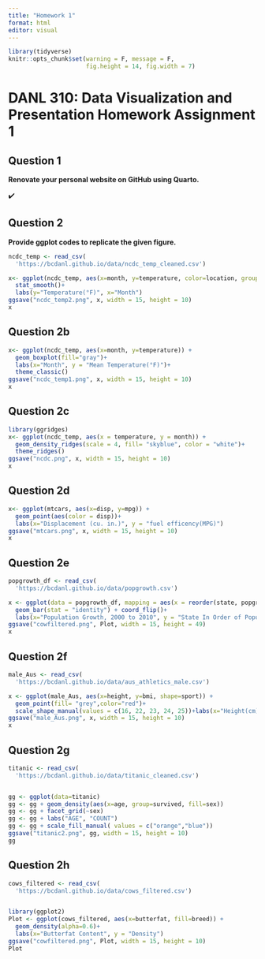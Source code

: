 ```yaml
---
title: "Homework 1"
format: html
editor: visual
---
```


```r
library(tidyverse)
knitr::opts_chunk$set(warning = F, message = F,
                      fig.height = 14, fig.width = 7)
```

# **DANL 310: Data Visualization and Presentation Homework Assignment 1**

## Question 1

**Renovate your personal website on GitHub using Quarto.**

✔️

## Question 2

**Provide ggplot codes to replicate the given figure.**

```r
ncdc_temp <- read_csv(
  'https://bcdanl.github.io/data/ncdc_temp_cleaned.csv')

x<- ggplot(ncdc_temp, aes(x=month, y=temperature, color=location, group=location))+
  stat_smooth()+
  labs(y="Temperature(°F)", x="Month")
ggsave("ncdc_temp2.png", x, width = 15, height = 10)
x

```

## Question 2b

```r
x<- ggplot(ncdc_temp, aes(x=month, y=temperature)) + 
  geom_boxplot(fill="gray")+
  labs(x="Month", y = "Mean Temperature(°F)")+
  theme_classic()
ggsave("ncdc_temp1.png", x, width = 15, height = 10)
x
```

## Question 2c

```r
library(ggridges)
x<- ggplot(ncdc_temp, aes(x = temperature, y = month)) +
  geom_density_ridges(scale = 4, fill= "skyblue", color = "white")+
  theme_ridges()
ggsave("ncdc.png", x, width = 15, height = 10)
x
```

## Question 2d

```r
x<- ggplot(mtcars, aes(x=disp, y=mpg)) + 
  geom_point(aes(color = disp))+
  labs(x="Displacement (cu. in.)", y = "fuel efficency(MPG)")
ggsave("mtcars.png", x, width = 15, height = 10)
x
```

## Question 2e

```r
popgrowth_df <- read_csv(
  'https://bcdanl.github.io/data/popgrowth.csv')

x <- ggplot(data = popgrowth_df, mapping = aes(x = reorder(state, popgrowth), popgrowth, fill=region)) + 
  geom_bar(stat = "identity") + coord_flip()+
  labs(x="Population Growth, 2000 to 2010", y = "State In Order of Population Growth")
ggsave("cowfiltered.png", Plot, width = 15, height = 49)
x

```

## Question 2f

```r
male_Aus <- read_csv(
  'https://bcdanl.github.io/data/aus_athletics_male.csv')

x <- ggplot(male_Aus, aes(x=height, y=bmi, shape=sport)) +
  geom_point(fill= "grey",color="red")+
  scale_shape_manual(values = c(16, 22, 23, 24, 25))+labs(x="Height(cm)", y = "Percentage Body Fat")
ggsave("male_Aus.png", x, width = 15, height = 10)
x
```

## Question 2g

```r
titanic <- read_csv(
  'https://bcdanl.github.io/data/titanic_cleaned.csv')


gg <- ggplot(data=titanic)
gg <- gg + geom_density(aes(x=age, group=survived, fill=sex))
gg <- gg + facet_grid(~sex)
gg <- gg + labs("AGE", "COUNT")
gg <- gg + scale_fill_manual( values = c("orange","blue"))
ggsave("titanic2.png", gg, width = 15, height = 10)
gg
```

## Question 2h

```r
cows_filtered <- read_csv(
  'https://bcdanl.github.io/data/cows_filtered.csv')


library(ggplot2)
Plot <- ggplot(cows_filtered, aes(x=butterfat, fill=breed)) +
  geom_density(alpha=0.6)+
  labs(x="Butterfat Content", y = "Density")
ggsave("cowfiltered.png", Plot, width = 15, height = 10)
Plot

```
